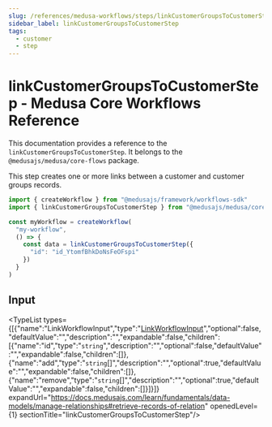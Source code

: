 ```yaml
---
slug: /references/medusa-workflows/steps/linkCustomerGroupsToCustomerStep
sidebar_label: linkCustomerGroupsToCustomerStep
tags:
  - customer
  - step
---
```



# linkCustomerGroupsToCustomerStep - Medusa Core Workflows Reference

This documentation provides a reference to the `linkCustomerGroupsToCustomerStep`. It belongs to the `@medusajs/medusa/core-flows` package.

This step creates one or more links between a customer and customer groups records.

```ts title="src/workflows/my-workflow.ts"
import { createWorkflow } from "@medusajs/framework/workflows-sdk"
import { linkCustomerGroupsToCustomerStep } from "@medusajs/medusa/core-flows"

const myWorkflow = createWorkflow(
  "my-workflow",
  () => {
    const data = linkCustomerGroupsToCustomerStep({
      "id": "id_YtomfBhkDoNsFeOFspi"
    })
  }
)
```
  

## Input

<TypeList types={[{"name":"LinkWorkflowInput","type":"[LinkWorkflowInput](../../../../../types/CommonTypes/types/types.CommonTypes.LinkWorkflowInput/page.mdx)","optional":false,"defaultValue":"","description":"","expandable":false,"children":[{"name":"id","type":"`string`","description":"","optional":false,"defaultValue":"","expandable":false,"children":[]},{"name":"add","type":"`string`[]","description":"","optional":true,"defaultValue":"","expandable":false,"children":[]},{"name":"remove","type":"`string`[]","description":"","optional":true,"defaultValue":"","expandable":false,"children":[]}]}]} expandUrl="https://docs.medusajs.com/learn/fundamentals/data-models/manage-relationships#retrieve-records-of-relation" openedLevel={1} sectionTitle="linkCustomerGroupsToCustomerStep"/>
